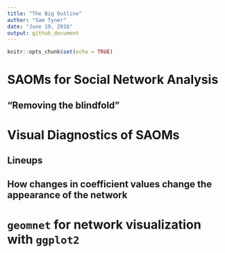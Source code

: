 ```yaml
---
title: "The Big Outline"
author: "Sam Tyner"
date: "June 19, 2016"
output: github_document
---
```


```r
knitr::opts_chunk$set(echo = TRUE)
```

# SAOMs for Social Network Analysis

## "Removing the blindfold"

# Visual Diagnostics of SAOMs

## Lineups
## How changes in coefficient values change the appearance of the network

# `geomnet` for network visualization with `ggplot2`


